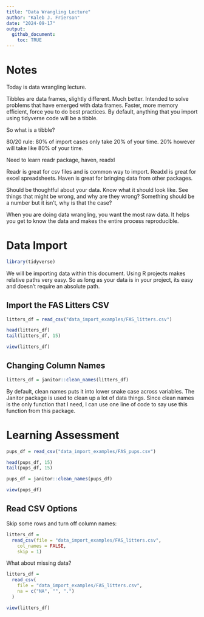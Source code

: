 ```yaml
---
title: "Data Wrangling Lecture"
author: "Kaleb J. Frierson"
date: "2024-09-17"
output: 
  github_document: 
    toc: TRUE
---
```


# Notes

Today is data wrangling lecture. 

Tibbles are data frames, slightly different. Much better. Intended to solve problems that have emerged with data frames. Faster, more memory efficient, force you to do best practices. By default, anything that you import using tidyverse code will be a tibble. 

So what is a tibble? 

80/20 rule: 80% of import cases only take 20% of your time. 20% however will take like 80% of your time. 

Need to learn readr package, haven, readxl 

Readr is great for csv files and is common way to import. Readxl is great for excel spreadsheets. Haven is great for bringing data from other packages. 

Should be thoughtful about your data. Know what it should look like. See things that might be wrong, and why are they wrong? Something should be a number but it isn't, why is that the case? 

When you are doing data wrangling, you want the most raw data. It helps you get to know the data and makes the entire process reproducible. 

# Data Import

```r
library(tidyverse)
```

We will be importing data within this document. Using R projects makes relative paths very easy. So as long as your data is in your project, its easy and doesn't require an absolute path. 

## Import the FAS Litters CSV

```r
litters_df = read_csv("data_import_examples/FAS_litters.csv")

head(litters_df)
tail(litters_df, 15)
```

```r
view(litters_df)
```


## Changing Column Names


```r
litters_df = janitor::clean_names(litters_df)
```

By default, clean names puts it into lower snake case across variables. The Janitor package is used to clean up a lot of data things. Since clean names is the only function that I need, I can use one line of code to say use this function from this package. 


# Learning Assessment

```r
pups_df = read_csv("data_import_examples/FAS_pups.csv")
```

```r
head(pups_df, 15)
tail(pups_df, 15)
```

```r
pups_df = janitor::clean_names(pups_df)
```

```r
view(pups_df)
```


## Read CSV Options

Skip some rows and turn off column names: 

```r
litters_df = 
  read_csv(file = "data_import_examples/FAS_litters.csv", 
    col_names = FALSE, 
    skip = 1) 
```

What about missing data? 

```r
litters_df = 
  read_csv(
    file = "data_import_examples/FAS_litters.csv",
    na = c("NA", "", ".")
  )

```
```r
view(litters_df)
```



